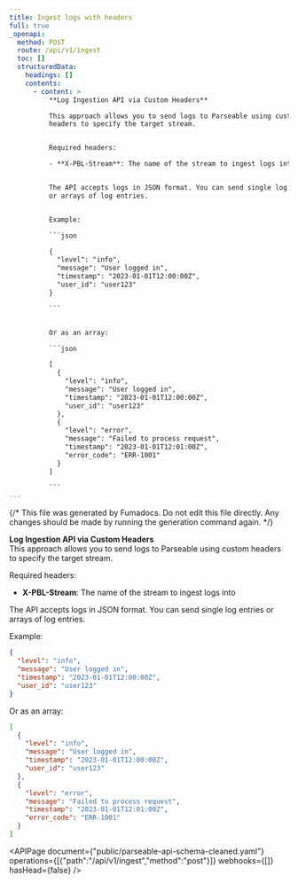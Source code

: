 ```yaml
---
title: Ingest logs with headers
full: true
_openapi:
  method: POST
  route: /api/v1/ingest
  toc: []
  structuredData:
    headings: []
    contents:
      - content: >
          **Log Ingestion API via Custom Headers**  

          This approach allows you to send logs to Parseable using custom
          headers to specify the target stream.  


          Required headers:

          - **X-PBL-Stream**: The name of the stream to ingest logs into


          The API accepts logs in JSON format. You can send single log entries
          or arrays of log entries.


          Example:

          ```json

          {
            "level": "info",
            "message": "User logged in",
            "timestamp": "2023-01-01T12:00:00Z",
            "user_id": "user123"
          }

          ```


          Or as an array:

          ```json

          [
            {
              "level": "info",
              "message": "User logged in",
              "timestamp": "2023-01-01T12:00:00Z",
              "user_id": "user123"
            },
            {
              "level": "error",
              "message": "Failed to process request",
              "timestamp": "2023-01-01T12:01:00Z",
              "error_code": "ERR-1001"
            }
          ]

          ```
---
```


{/* This file was generated by Fumadocs. Do not edit this file directly. Any changes should be made by running the generation command again. */}

**Log Ingestion API via Custom Headers**  
This approach allows you to send logs to Parseable using custom headers to specify the target stream.  

Required headers:
- **X-PBL-Stream**: The name of the stream to ingest logs into

The API accepts logs in JSON format. You can send single log entries or arrays of log entries.

Example:
```json
{
  "level": "info",
  "message": "User logged in",
  "timestamp": "2023-01-01T12:00:00Z",
  "user_id": "user123"
}
```

Or as an array:
```json
[
  {
    "level": "info",
    "message": "User logged in",
    "timestamp": "2023-01-01T12:00:00Z",
    "user_id": "user123"
  },
  {
    "level": "error",
    "message": "Failed to process request",
    "timestamp": "2023-01-01T12:01:00Z",
    "error_code": "ERR-1001"
  }
]
```


<APIPage document={"public/parseable-api-schema-cleaned.yaml"} operations={[{"path":"/api/v1/ingest","method":"post"}]} webhooks={[]} hasHead={false} />